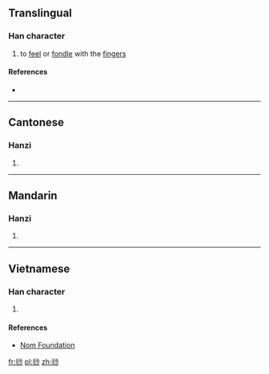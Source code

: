 ==Translingual==

===Han character===
{{Han char|rn=64|rad=手|as=07|sn=10|four=|canj=手水火竹 (QEFH)|ids=⿰[[扌]][[沙]]}}

# to [[feel]] or [[fondle]] with the [[finger]]s

====References====
* {{Han ref|kx=0431.300|dkj=12095|dj=0781.010|hdz=31887.090|uh=6331|ud=25393}}

----

==Cantonese==

===Hanzi===
{{yue-hanzi|jyut=[[so1]]|y=so1}}

# {{defn|lang=yue|sort=手07}}

----

==Mandarin==

===Hanzi===
{{cmn-hanzi|pin=[[sā]] ([[sa1]])|wg=sa<sup>1</sup>}}

# {{defn|lang=cmn|sort=手07}}

----

==Vietnamese==

===Han character===
{{vi-readings|rs=手07| hanviet = sa}}

# {{defn|lang=vi|sort=手07}}

====References====
*[http://nomfoundation.org/common/nom_details.php?codepoint=6331 Nom Foundation]

[[fr:挱]]
[[pl:挱]]
[[zh:挱]]